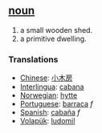 == [[noun]] ==
#a small wooden shed.
#a primitive dwelling.

=== Translations ===
*[[Chinese]]: [[小木房]]
*[[Interlingua]]: [[cabana]]
*[[Norwegian]]: [[hytte]]
*[[Portuguese]]: [[barraca]] ''f''
*[[Spanish]]: [[cabaña]] ''f''
*[[Volapük]]: [[ludomil]]